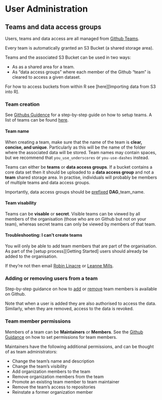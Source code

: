 # User Administration

## Teams and data access groups
Users, teams and data access are all managed from [Github Teams](https://github.com/orgs/moj-analytical-services/teams). 

Every team is automatically granted an S3 Bucket (a shared storage area). 

Teams and the associated S3 Bucket can be used in two ways: 

- As as a shared area for a team. 
- As "data access groups" where each member of the Github "team" is cleared to access a given dataset. 

For how to access buckets from within R see [here][Importing data from S3 into R]. 

### Team creation
See [Githubs Guidence](https://help.github.com/articles/creating-a-team/) for a step-by-step guide on how to setup teams. A list of teams can be found [here](https://github.com/orgs/moj-analytical-services/teams). 

#### Team name

When creating a team, make sure that the name of the team is **clear, concise, and unique**. Particularly as this will be the name of the folder where the associated data will be stored. Team names may contain spaces, but we recommend that `you_use_underscores` or `you-use-dashes` instead. 

Teams can either be **teams** or **data access groups**. If a bucket contains a core data set then it should be uploaded to a **data access group** and not a **team** shared storage area. In practise, individuals will probably be members of multiple teams and data access groups. 

Importantly, data access groups should be <u>prefixed</u> **DAG**_team_name. 

#### Team visability

Teams can be **visable** or **secret**. Visible teams can be viewed by all members of the organisation (those who are on Github but not on your team), whereas secret teams can only be viewed by members of that team.

#### Troubleshooting: I can't create teams 

You will only be able to add team members that are part of the organisation. As part of the [setup process][Getting Started] users should already be added to the organisation. 

If they're not then email [Robin Linacre](mailto:Robin.Linacre@justice.gsi.gov.uk) or [Leanne Mills](mailto:leanne.mills@digital.justice.gov.uk). 

### Adding or removing users from a team

Step-by-step guidance on how to  [add](https://help.github.com/articles/adding-organization-members-to-a-team/) or [remove](https://help.github.com/articles/removing-a-member-from-your-organization/) team members is available on Github. 

Note that when a user is added they are also authorised to access the data. Similarly, when they are removed, access to the data is revoked. 

### Team member permissions

Members of a team can be **Maintainers** or **Members**. See the [Github Guidance](https://help.github.com/articles/giving-team-maintainer-permissions-to-an-organization-member/) on how to set permissions for team members. 

Maintainers have the following additional permissions, and can be thought of as team administrators:

- Change the team's name and description
- Change the team's visibility
- Add organization members to the team
- Remove organization members from the team
- Promote an existing team member to team maintainer
- Remove the team's access to repositories
- Reinstate a former organization member

